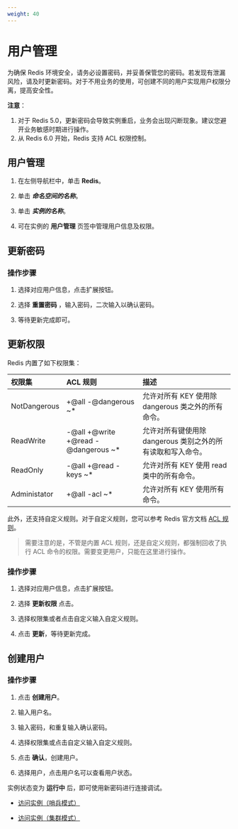 ```yaml
---
weight: 40
---
```


# 用户管理

为确保 Redis 环境安全，请务必设置密码，并妥善保管您的密码。若发现有泄漏风险，请及时更新密码。对于不用业务的使用，可创建不同的用户实现用户权限分离，提高安全性。

**注意**：
1. 对于 Redis 5.0，更新密码会导致实例重启，业务会出现闪断现象。建议您避开业务敏感时期进行操作。
2. 从 Redis 6.0 开始，Redis 支持 ACL 权限控制。


## 用户管理

1. 在左侧导航栏中，单击 **Redis**。

2. 单击 ***命名空间的名称***。

3. 单击 ***实例的名称***。

4. 可在实例的 **用户管理** 页签中管理用户信息及权限。

## 更新密码

### 操作步骤

1. 选择对应用户信息，点击扩展按钮。

2. 选择 **重置密码** ，输入密码，二次输入以确认密码。

3. 等待更新完成即可。

## 更新权限

Redis 内置了如下权限集：

| 权限集       | ACL 规则                            | 描述                                                        |
|:-------------|:------------------------------------|:------------------------------------------------------------|
| NotDangerous | +@all -@dangerous ~*                | 允许对所有 KEY 使用除 dangerous 类之外的所有命令。          |
| ReadWrite    | -@all +@write +@read -@dangerous ~* | 允许对所有键使用除 dangerous 类别之外的所有读取和写入命令。 |
| ReadOnly     | -@all +@read -keys ~*               | 允许对所有 KEY 使用 read 类中的所有命令。                   |
| Administator | +@all -acl ~*                       | 允许对所有 KEY 使用所有命令。                               |

此外，还支持自定义规则。对于自定义规则，您可以参考 Redis 官方文档 [ACL 规则](https://redis.io/topics/acl)。

> 需要注意的是，不管是内置 ACL 规则，还是自定义规则，都强制回收了执行 ACL 命令的权限。需要变更用户，只能在这里进行操作。


### 操作步骤

1. 选择对应用户信息，点击扩展按钮。

2. 选择 **更新权限** 点击。

3. 选择权限集或者点击自定义输入自定义规则。

4. 点击 **更新**，等待更新完成。

## 创建用户

### 操作步骤

1. 点击 **创建用户**。

2. 输入用户名。

3. 输入密码，和重复输入确认密码。

4. 选择权限集或点击自定义输入自定义规则。

5. 点击 **确认**，创建用户。

6. 选择用户，点击用户名可以查看用户状态。

实例状态变为 **运行中** 后，即可使用新密码进行连接调试。


* [访问实例（哨兵模式）]()

* [访问实例（集群模式）]()

